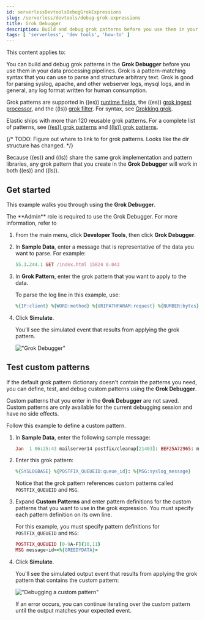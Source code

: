 ```yaml
---
id: serverlessDevtoolsDebugGrokExpressions
slug: /serverless/devtools/debug-grok-expressions
title: Grok Debugger
description: Build and debug grok patterns before you use them in your data processing pipelines.
tags: [ 'serverless', 'dev tools', 'how-to' ]
---
```


<DocBadge template="technical preview" />
This content applies to: <DocBadge template="observability" slug="/serverless/observability/what-is-observability-serverless" /> <DocBadge template="security" slug="/serverless/security/what-is-security-serverless" />

<div id="xpack-grokdebugger"></div>

You can build and debug grok patterns in the **Grok Debugger** before you use them in your data processing pipelines.
Grok is a pattern-matching syntax that you can use to parse and structure arbitrary text.
Grok is good for parsing syslog, apache, and other webserver logs, mysql logs, and in general,
any log format written for human consumption.

Grok patterns are supported in ((es)) [runtime fields](((ref))/runtime.html),
the ((es)) [grok ingest processor](((ref))/grok-processor.html),
and the ((ls)) [grok filter](((logstash-ref))/plugins-filters-grok.html).
For syntax, see [Grokking grok](((ref))/grok.html).

Elastic ships with more than 120 reusable grok patterns.
For a complete list of patterns, see
[((es))
grok patterns](https://github.com/elastic/elasticsearch/tree/master/libs/grok/src/main/resources/patterns)
and [((ls))
grok patterns](https://github.com/logstash-plugins/logstash-patterns-core/tree/master/patterns).

{/* TODO: Figure out where to link to for grok patterns. Looks like the dir structure has changed. */}

Because ((es)) and ((ls)) share the same grok implementation and pattern libraries,
any grok pattern that you create in the **Grok Debugger** will work in both ((es)) and ((ls)).

<div id="grokdebugger-getting-started"></div>

## Get started

This example walks you through using the **Grok Debugger**.

<DocCallOut title="Required roles">
The **Admin** role is required to use the Grok Debugger.
For more information, refer to <DocLink id="serverlessGeneralAssignUserRoles" />
</DocCallOut>

1. From the main menu, click **Developer Tools**, then click **Grok Debugger**.
1. In **Sample Data**, enter a message that is representative of the data you want to parse.
For example:

    ```ruby
    55.3.244.1 GET /index.html 15824 0.043
    ```

1. In **Grok Pattern**, enter the grok pattern that you want to apply to the data.

    To parse the log line in this example, use:

    ```ruby
    %{IP:client} %{WORD:method} %{URIPATHPARAM:request} %{NUMBER:bytes} %{NUMBER:duration}
    ```

1. Click **Simulate**.

    You'll see the simulated event that results from applying the grok
    pattern.

    !["Grok Debugger"](images/grok-debugger-overview.png)

<div id="grokdebugger-custom-patterns"></div>

## Test custom patterns


If the default grok pattern dictionary doesn't contain the patterns you need,
you can define, test, and debug custom patterns using the **Grok Debugger**.

Custom patterns that you enter in the **Grok Debugger** are not saved. Custom patterns
are only available for the current debugging session and have no side effects.

Follow this example to define a custom pattern.

1. In **Sample Data**, enter the following sample message:

    ```ruby
    Jan  1 06:25:43 mailserver14 postfix/cleanup[21403]: BEF25A72965: message-id=<20130101142543.5828399CCAF@mailserver14.example.com>
    ```

1. Enter this grok pattern:

    ```ruby
    %{SYSLOGBASE} %{POSTFIX_QUEUEID:queue_id}: %{MSG:syslog_message}
    ```

    Notice that the grok pattern references custom patterns called `POSTFIX_QUEUEID` and `MSG`.

1. Expand **Custom Patterns** and enter pattern definitions for the custom patterns that you want to use in the grok expression.
You must specify each pattern definition on its own line.

    For this example, you must specify pattern definitions
    for `POSTFIX_QUEUEID` and `MSG`:

    ```ruby
    POSTFIX_QUEUEID [0-9A-F]{10,11}
    MSG message-id=<%{GREEDYDATA}>
    ```

1. Click **Simulate**.

    You'll see the simulated output event that results from applying the grok pattern that contains the custom pattern:

    !["Debugging a custom pattern"](images/grok-debugger-custom-pattern.png)

    If an error occurs, you can continue iterating over the custom pattern until the output matches your expected event.
